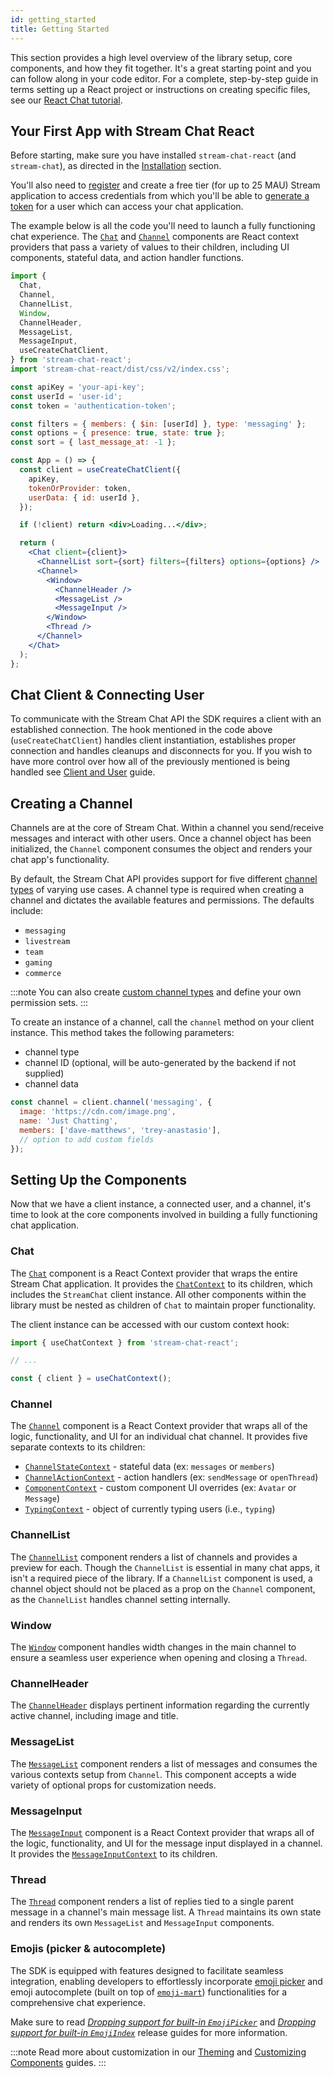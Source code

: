 ```yaml
---
id: getting_started
title: Getting Started
---
```


This section provides a high level overview of the library setup, core components, and how they fit together. It's a great starting point and you can follow along in your code editor. For a complete, step-by-step guide in terms setting up a React project or instructions on creating specific files, see our [React Chat tutorial](https://getstream.io/chat/react-chat/tutorial/).

## Your First App with Stream Chat React

Before starting, make sure you have installed `stream-chat-react` (and `stream-chat`), as directed in the
[Installation](./installation.mdx) section.

You'll also need to [register](https://getstream.io/chat/trial/) and create a free tier (for up to 25 MAU) Stream application to access credentials from which you'll be able to [generate a token](https://getstream.io/chat/docs/react/token_generator/) for a user which can access your chat application.

The example below is all the code you'll need to launch a fully functioning chat experience. The [`Chat`](../components/core-components/chat.mdx) and [`Channel`](../components/core-components/channel.mdx) components are React context providers that pass a variety of values to their children, including UI components, stateful data, and action handler functions.

```jsx
import {
  Chat,
  Channel,
  ChannelList,
  Window,
  ChannelHeader,
  MessageList,
  MessageInput,
  useCreateChatClient,
} from 'stream-chat-react';
import 'stream-chat-react/dist/css/v2/index.css';

const apiKey = 'your-api-key';
const userId = 'user-id';
const token = 'authentication-token';

const filters = { members: { $in: [userId] }, type: 'messaging' };
const options = { presence: true, state: true };
const sort = { last_message_at: -1 };

const App = () => {
  const client = useCreateChatClient({
    apiKey,
    tokenOrProvider: token,
    userData: { id: userId },
  });

  if (!client) return <div>Loading...</div>;

  return (
    <Chat client={client}>
      <ChannelList sort={sort} filters={filters} options={options} />
      <Channel>
        <Window>
          <ChannelHeader />
          <MessageList />
          <MessageInput />
        </Window>
        <Thread />
      </Channel>
    </Chat>
  );
};
```

## Chat Client & Connecting User

To communicate with the Stream Chat API the SDK requires a client with an established connection. The hook mentioned in the code above (`useCreateChatClient`) handles client instantiation, establishes proper connection and handles cleanups and disconnects for you. If you wish to have more control over how all of the previously mentioned is being handled see [Client and User](../guides/client-and-user.mdx) guide.

## Creating a Channel

Channels are at the core of Stream Chat. Within a channel you send/receive messages and interact with other users. Once a channel
object has been initialized, the `Channel` component consumes the object and renders your chat app's functionality.

By default, the Stream Chat API provides support for five different [channel types](https://getstream.io/chat/docs/react/channel_features)
of varying use cases. A channel type is required when creating a channel and dictates the available features and permissions.
The defaults include:

- `messaging`
- `livestream`
- `team`
- `gaming`
- `commerce`

:::note
You can also create [custom channel types](https://getstream.io/chat/docs/react/channel_features/#creating-a-channel-type)
and define your own permission sets.
:::

To create an instance of a channel, call the `channel` method on your client instance. This method takes the following parameters:

- channel type
- channel ID (optional, will be auto-generated by the backend if not supplied)
- channel data

```jsx
const channel = client.channel('messaging', {
  image: 'https://cdn.com/image.png',
  name: 'Just Chatting',
  members: ['dave-matthews', 'trey-anastasio'],
  // option to add custom fields
});
```

## Setting Up the Components

Now that we have a client instance, a connected user, and a channel, it's time to look at the core components involved in building
a fully functioning chat application.

### Chat

The [`Chat`](../components/core-components/chat.mdx) component is a React Context provider that wraps the entire Stream Chat application. It provides the [`ChatContext`](../components/contexts/chat-context.mdx) to its children, which includes the `StreamChat` client instance. All other components within the library must be nested as children of `Chat` to maintain proper functionality.

The client instance can be accessed with our custom context hook:

```jsx
import { useChatContext } from 'stream-chat-react';

// ...

const { client } = useChatContext();
```

### Channel

The [`Channel`](../components/core-components/channel.mdx) component is a React Context provider that wraps all of the logic, functionality, and UI for an individual chat channel. It provides five separate contexts to its children:

- [`ChannelStateContext`](../components/contexts/channel-state-context.mdx) - stateful data (ex: `messages` or `members`)
- [`ChannelActionContext`](../components/contexts/channel-action-context.mdx) - action handlers (ex: `sendMessage` or `openThread`)
- [`ComponentContext`](../components/contexts/component-context.mdx) - custom component UI overrides (ex: `Avatar` or `Message`)
- [`TypingContext`](../components/contexts/typing-context.mdx) - object of currently typing users (i.e., `typing`)

### ChannelList

The [`ChannelList`](../components/core-components/channel-list.mdx) component renders a list of channels and provides a preview for each. Though the `ChannelList` is essential in many chat apps, it isn't a required piece of the library. If a `ChannelList` component is used, a channel object should not be placed as a prop on the `Channel` component, as the `ChannelList` handles channel setting internally.

### Window

The [`Window`](../components/utility-components/window.mdx) component handles width changes in the main channel to ensure a seamless user experience when opening and closing a `Thread`.

### ChannelHeader

The [`ChannelHeader`](../components/utility-components/channel-header.mdx) displays pertinent information regarding the currently active channel, including image and title.

### MessageList

The [`MessageList`](../components/core-components/message-list.mdx) component renders a list of messages and consumes the various contexts setup from `Channel`. This component accepts a wide variety of optional props for customization needs.

### MessageInput

The [`MessageInput`](../components/message-input-components/message-input.mdx) component is a React Context provider that wraps all of the logic, functionality, and UI for the message input displayed in a channel. It provides the [`MessageInputContext`](../components/contexts/message-input-context.mdx) to its children.

### Thread

The [`Thread`](../components/core-components/thread.mdx) component renders a list of replies tied to a single parent message in a channel's main message list. A `Thread` maintains its own state and renders its own `MessageList` and `MessageInput` components.

### Emojis (picker & autocomplete)

The SDK is equipped with features designed to facilitate seamless integration, enabling developers to effortlessly incorporate [emoji picker](../guides/customization/emoji-picker.mdx) and emoji autocomplete (built on top of [`emoji-mart`](https://github.com/missive/emoji-mart)) functionalities for a comprehensive chat experience.

Make sure to read [_Dropping support for built-in `EmojiPicker`_](../release-guides/upgrade-to-v11.mdx#dropping-support-for-built-in-emojipicker) and [_Dropping support for built-in `EmojiIndex`_](../release-guides/upgrade-to-v11.mdx#dropping-support-for-built-in-emojiindex) release guides for more information.

:::note
Read more about customization in our [Theming](../theming/introduction.mdx) and [Customizing Components](../guides/customization/overview.mdx) guides.
:::
